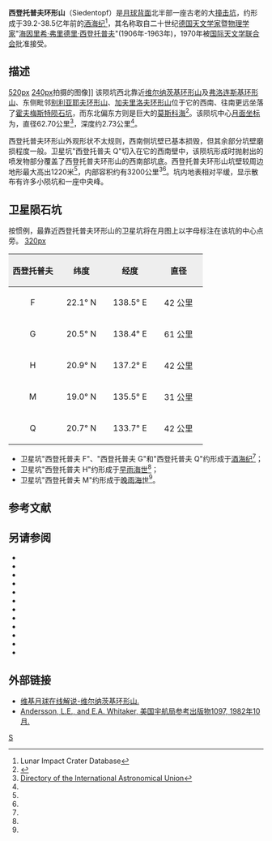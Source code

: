 {{lunar crater data|
 image=Siedentopf crater 5124 med.jpg|240px|
 caption=[[月球轨道器5号|月球轨道器5号]]拍摄的斜视图|
 latitude=22.05|
 N_or_S=N|
 longitude=135.08|
 E_or_W=E|
 diameter=62.70公里|
 depth=2.73公里|
 colong=226|
 eponym=[[海因里希·弗里德里·西登托普夫|海因里希·西登托普夫]]}}
'''西登托普夫环形山'''（Siedentopf）是[[月球背面|月球背面]]北半部一座古老的大[[撞击坑|撞击坑]]，约形成于39.2-38.5亿年前的[[酒海纪|酒海纪]]<ref name=LICD>Lunar Impact Crater Database</ref>，其名称取自二十世纪[[德国|德国]][[天文学家|天文学家]]暨[[物理学家|物理学家]]"[[海因里希·弗里德里·西登托普夫|海因里希·弗里德里·西登托普夫]]"(1906年-1963年)，1970年被[[国际天文学联合会|国际天文学联合会]]批准接受。

==描述== 
[[image:FlorenskyCraterLOC.jpg|520px]]
[[image:Normal_siedentopf-clem1.jpg|240px]]拍摄的图像]]
该陨坑西北靠近[[维尔纳茨基环形山|维尔纳茨基环形山]]及[[弗洛连斯基环形山|弗洛连斯基环形山]]、东侧毗邻[[别利亚耶夫环形山|别利亚耶夫环形山]]、[[加夫里洛夫环形山|加夫里洛夫环形山]]位于它的西南、往南更远坐落了[[霍夫梅斯特陨石坑|霍夫梅斯特陨石坑]]，而东北偏东方则是巨大的[[莫斯科海_(月球)|莫斯科海]]<ref>{{Cite web |url=http://planetarynames.wr.usgs.gov/images/Lunar/lac_48_lo.pdf |title=Crater Siedentopf on the map LAC-48. |accessdate=2016-12-25 |archive-date=2012-03-27 |archive-url=https://www.webcitation.org/66TCPEOTn?url=http://planetarynames.wr.usgs.gov/images/Lunar/lac_48_lo.pdf |dead-url=no }}</ref>。该陨坑中心[[月面坐标|月面坐标]]为{{Coord|22.05|N|135.08|E|globe:Moon|nogoogle=1|noosm=1}}，直径62.70公里<ref name="IAU">[http://planetarynames.wr.usgs.gov/Feature/5522 Directory of the International Astronomical Union]</ref>，深度约2.73公里<ref name="LICD"/>。

西登托普夫环形山外观形状不太规则，西南侧坑壁已基本损毁，但其余部分坑壁磨损程度一般。卫星坑"西登托普夫 Q"切入在它的西南壁中，该陨坑形成时抛射出的喷发物部分覆盖了西登托普夫环形山的西南部坑底。西登托普夫环形山坑壁较周边地形最大高出1220米<ref name="LICD"/>，内部容积约有3200公里<sup>3</sup><ref name="LICD"/>。坑内地表相对平缓，显示散布有许多小陨坑和一座中央峰。

==卫星陨石坑==
按惯例，最靠近西登托普夫环形山的卫星坑将在月图上以字母标注在该坑的中心点旁。
[[image:Siedentopf_sattelite_craters_map.jpg|320px]]

{| class="wikitable"
!width="25%" style="background:#eeeeee;" |西登托普夫
!width="25%" style="background:#eeeeee;" |纬度
!width="25%" style="background:#eeeeee;" |经度
!width="25%" style="background:#eeeeee;" |直径
|-
|align="center"|F
|align="center"|22.1° N
|align="center"|138.5° E
|align="center"|42 公里
|-
|align="center"|G
|align="center"|20.5° N
|align="center"|138.4° E
|align="center"|61 公里
|-
|align="center"|H
|align="center"|20.9° N
|align="center"|137.2° E
|align="center"|42 公里
|-
|align="center"|M
|align="center"|19.0° N
|align="center"|135.5° E
|align="center"|31 公里
|-
|align="center"|Q
|align="center"|20.7° N
|align="center"|133.7° E
|align="center"|42 公里
|}{{clear}}
* 卫星坑"西登托普夫 F"、"西登托普夫 G"和"西登托普夫 Q"约形成于[[酒海纪|酒海纪]]<ref name="LICD"/>；
* 卫星坑"西登托普夫 H"约形成于[[早雨海世|早雨海世]]<ref name="LICD"/>；
* 卫星坑"西登托普夫 M"约形成于[[晚雨海世|晚雨海世]]<ref name="LICD"/>。

==参考文献==
{{Reflist}}

==另请参阅==
{{refbegin}}
* {{cite book
  | last1 = Andersson
  | first1 = L. E.
  | last2 = Whitaker
  | first2 = E. A.
  | authorlink2 = Ewen Whitaker
  | date = 1982
  | title = [[NASA|NASA]] Catalogue of Lunar Nomenclature
  | publisher = NASA RP-1097
  | ref = harv
  }}
* {{cite web
  | last = Blue
  | first = Jennifer
  | date = July 25, 2007
  | title = Gazetteer of Planetary Nomenclature
  | publisher = [[United_States_Geological_Survey|USGS]]
  | url = http://planetarynames.wr.usgs.gov/
  | accessdate = 2007-08-05
  | ref = harv
  | archive-date = 2015-05-26
  | archive-url = https://web.archive.org/web/20150526164842/http://planetarynames.wr.usgs.gov/
  | dead-url = no
  }}
* {{cite book
  | last1 = Bussey
  | first1 = B.
  | authorlink1 = Ben Bussey
  | last2 = Spudis
  | first2 = P.
  | authorlink2 = Paul Spudis
  | date = 2004
  | title = The Clementine Atlas of the Moon
  | publisher = Cambridge University Press
  | location = New York
  | isbn = 978-0-521-81528-4
  | ref = harv
  }}
* {{cite book
  | last1 = Cocks
  | first1 = Elijah E.
  | last2 = Cocks
  | first2 = Josiah C.
  | date = 1995
  | title = Who's Who on the Moon: A Biographical Dictionary of Lunar Nomenclature
  | url = https://archive.org/details/isbn_9780936389271
  | publisher = Tudor Publishers
  | isbn = 978-0-936389-27-1
  | ref = harv
  }}
* {{cite web
  | last = McDowell
  | first = Jonathan
  | date = July 15, 2007
  | url = http://host.planet4589.org/astro/lunar/
  | title = Lunar Nomenclature
  | publisher = Jonathan's Space Report
  | accessdate = 2007-10-24
  | ref = harv
  | archive-date = 2015-01-12
  | archive-url = https://web.archive.org/web/20150112233439/http://host.planet4589.org/astro/lunar/
  | dead-url = no
  }}
* {{cite journal| last1 = Menzel| first1 = D. H.| last2 = Minnaert| first2 = M.| last3 = Levin| first3 = B.| last4 = Dollfus| first4 = A.| last5 = Bell| first5 = B.| title = Report on Lunar Nomenclature by the Working Group of Commission 17 of the IAU| doi = 10.1007/BF00171763| journal = Space Science Reviews| volume = 12| issue = 2| pages = 136–186| date = 1971| bibcode = 1971SSRv...12..136M| ref = harv}}
* {{cite book
  | first = Patrick
  | last = Moore
  | authorlink = Patrick Moore
  | date = 2001
  | title = On the Moon
  | url = https://archive.org/details/patrickmooreonmo00patr
  | publisher = Sterling Publishing Co.
  | isbn = 978-0-304-35469-6
  | ref = harv
  }}
* {{cite book
  | first = Fred W.
  | last = Price
  | date = 1988
  | title = The Moon Observer's Handbook
  | publisher = Cambridge University Press
  | isbn = 978-0-521-33500-3
  | ref = harv
  }}
* {{cite book
  | last = Rükl
  | first = Antonín
  | authorlink = Antonín Rükl
  | date = 1990
  | title = Atlas of the Moon
  | publisher = Kalmbach Books
  | isbn = 978-0-913135-17-4
  | ref = harv
  }}
* {{cite book
  | last = Webb
  | first = Rev. T. W.
  | authorlink = Thomas William Webb
  | date = 1962
  | title = Celestial Objects for Common Telescopes
  | url = https://archive.org/details/celestialobjects00webb
  | edition = 6th revised
  | publisher = Dover
  | isbn = 978-0-486-20917-3
  | ref = harv
  }}
* {{cite book
  | first = Ewen A.
  | last = Whitaker
  | authorlink = Ewen Whitaker
  | date = 1999
  | title = Mapping and Naming the Moon
  | publisher = Cambridge University Press
  | isbn = 978-0-521-62248-6
  | ref = harv
  }}
* {{cite book
  | first = Peter T.
  | last = Wlasuk
  | date = 2000
  | title = Observing the Moon
  | publisher = Springer
  | isbn = 978-1-85233-193-1
  | ref = harv
 }}
{{refend}}

==外部链接==
* [https://the-moon.wikispaces.com/Siedentopf 维基月球在线解说-维尔纳茨基环形山.] {{Wayback|url=https://the-moon.wikispaces.com/Siedentopf |date=20180531121820 }}
* [http://planet4589.org/astro/lunar/RP-1097.pdf Andersson, L.E., and E.A. Whitaker, 美国宇航局参考出版物1097, 1982年10月.]{{Wayback|url=http://planet4589.org/astro/lunar/RP-1097.pdf |date=20141006125838 }}

[[Category:月球环形山|S]]
{{月球環形山 (R-S)}}